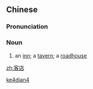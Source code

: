 ==Chinese==
{{zh-forms}}

===Pronunciation===
{{zh-pron
|m=kèdiàn
|c=haak3 dim3
|h=pfs=hak-tiam
|mn=kheh-tiàm
|cat=n
}}

===Noun===
{{zh-noun}}

# {{lb|zh|literary}} an [[inn]]; a [[tavern]]; a [[roadhouse]]

[[Category:Mandarin literary terms|ke4dian4]]

[[zh:客店]]